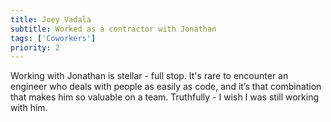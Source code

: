 ```yaml
---
title: Joey Vadala
subtitle: Worked as a contractor with Jonathan
tags: ['Coworkers']
priority: 2
---
```

Working with Jonathan is stellar - full stop. It's rare to encounter an engineer who deals with people as easily as code, and it’s that combination that makes him so valuable on a team. Truthfully - I wish I was still working with him.
